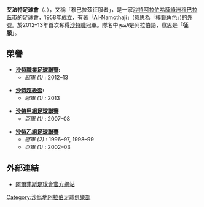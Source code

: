 {{noteTA
|G1=足球
|G2=沙特职业足球联赛
|1=zh-hans:穆巴拉兹征服者; zh-hant:穆巴拉茲征服者; zh-hk:艾法特;
}}
{{Infobox football club
| clubname   = -{zh-hans:征服者; zh-hant:征服者; zh-hk:艾法特;}-<br>الفتح‎
| image      = [[file:Al-Fateh_FC_logo.png|160px]]
| fullname   = 艾法特足球會<br>السعودي الفتح‎ نادي
| nickname   = 模範角色<br>Al Namothji (The Role Model)
| founded    = 1958年
| ground     = [[Prince_Abdullah_bin_Jalawi_Stadium|Prince Abdullah bin Jalawi Stadium]],<br> Al Mubarraz, [[Al-Ahsa_Governorate|Al-Ahsa Governorate]],<br> [[哈薩綠洲|哈薩綠洲]]
| capacity   = 20,000
| chairman   = [[Abdulaziz_H._Alafaliq|Abdulaziz H. Alafaliq]]
| manager    = [[Fathi_Al_Jebali|Fathi Al Jebali]]
| league     = [[沙特職業足球聯賽|沙特職業足球聯賽]]
| season     = 2020–21
| position   = 沙特職，第 7 位
| website    = http://www.fatehclub.com
| pattern_la1 = 
| pattern_b1  = _whiteshoulders
| pattern_ra1 = 
| pattern_sh1 = _whitebottom
| leftarm1    = 3D4E94
| body1       = 3D4E94
| rightarm1   = 3D4E94
| shorts1     = 3D4E94
| socks1      = 3D4E94
| pattern_la2 = 
| pattern_b2  = _blueshoulders
| pattern_ra2 = 
| pattern_sh2 = 
| leftarm2    = FFFFFF
| body2       = FFFFFF
| rightarm2   = FFFFFF
| shorts2     = FFFFFF
| socks2      = FFFFFF
| pattern_la3 = _Al-Fateh 0910 3rd
| pattern_b3  = _Al-Fateh 0910 3rd
| pattern_ra3 = _Al-Fateh 0910 3rd
| pattern_so3 = _color_3_stripes_blue
| leftarm3    = 039000
| body3       = 039000
| rightarm3   = 039000
| shorts3     = 039000
| socks3      = 039000
}}
'''艾法特足球會'''（{{lang-en|'''Al-Fateh FC'''}}、{{lang-ar|الفتح}}），又稱「穆巴拉茲征服者」，是一家[[沙特阿拉伯|沙特阿拉伯]][[哈薩綠洲|哈薩綠洲]][[穆巴拉茲|穆巴拉茲]]市的足球會，1958年成立，有著「Al-Namothaji」(意思為「模範角色」)的外號。於2012–13年首次奪得[[沙特職業足球聯賽|沙特職]]冠軍。隊名中''الفتح‎''是阿拉伯語，意思是「'''征服'''」。

== 榮譽 ==
*'''[[沙特職業足球聯賽|沙特職業足球聯賽]]:'''
** ''冠軍 (1) :'' 2012–13

*'''[[沙特超級盃|沙特超級盃]]:'''
** ''冠軍 (1) :'' 2013

*'''[[沙特甲組足球聯賽|沙特甲組足球聯賽]]'''
**''亞軍 (1)'' : 2007–08

*'''[[沙特乙組足球聯賽|沙特乙組足球聯賽]]'''
**''冠軍 (2)'' : 1996–97, 1998–99
**''亞軍 (1)'' : 2002–03

== 外部連結 ==
* [http://www.fatehclub.com/ 阿爾菲斯足球會官方網站] {{Wayback|url=http://www.fatehclub.com/ |date=20190528205414 }}

[[Category:沙烏地阿拉伯足球俱樂部|Category:沙烏地阿拉伯足球俱樂部]]